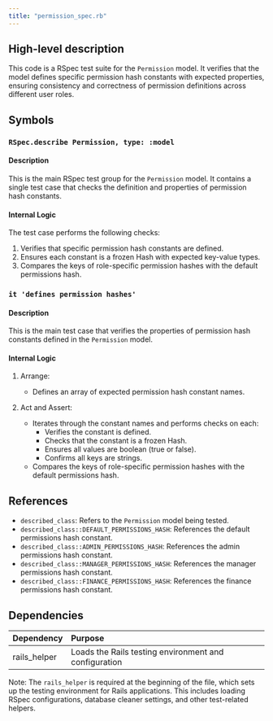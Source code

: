 ```yaml
---
title: "permission_spec.rb"
---
```


## High-level description
This code is a RSpec test suite for the `Permission` model. It verifies that the model defines specific permission hash constants with expected properties, ensuring consistency and correctness of permission definitions across different user roles.

## Symbols

### `RSpec.describe Permission, type: :model`
#### Description
This is the main RSpec test group for the `Permission` model. It contains a single test case that checks the definition and properties of permission hash constants.

#### Internal Logic
The test case performs the following checks:
1. Verifies that specific permission hash constants are defined.
2. Ensures each constant is a frozen Hash with expected key-value types.
3. Compares the keys of role-specific permission hashes with the default permissions hash.

### `it 'defines permission hashes'`
#### Description
This is the main test case that verifies the properties of permission hash constants defined in the `Permission` model.

#### Internal Logic
1. Arrange:
   - Defines an array of expected permission hash constant names.

2. Act and Assert:
   - Iterates through the constant names and performs checks on each:
     - Verifies the constant is defined.
     - Checks that the constant is a frozen Hash.
     - Ensures all values are boolean (true or false).
     - Confirms all keys are strings.
   - Compares the keys of role-specific permission hashes with the default permissions hash.

## References
- `described_class`: Refers to the `Permission` model being tested.
- `described_class::DEFAULT_PERMISSIONS_HASH`: References the default permissions hash constant.
- `described_class::ADMIN_PERMISSIONS_HASH`: References the admin permissions hash constant.
- `described_class::MANAGER_PERMISSIONS_HASH`: References the manager permissions hash constant.
- `described_class::FINANCE_PERMISSIONS_HASH`: References the finance permissions hash constant.

## Dependencies
| Dependency | Purpose |
|:-----------|:--------|
| rails_helper | Loads the Rails testing environment and configuration |

Note: The `rails_helper` is required at the beginning of the file, which sets up the testing environment for Rails applications. This includes loading RSpec configurations, database cleaner settings, and other test-related helpers.